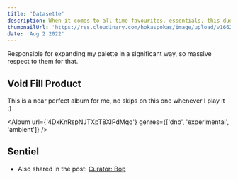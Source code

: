 ```yaml
---
title: 'Datasette'
description: When it comes to all time favourites, essentials, this dude is right up there with the likes of bop.
thumbnailUrl: 'https://res.cloudinary.com/hokaspokas/image/upload/v1662309546/goosebumpsfm/datassette.jpg'
date: 'Aug 2 2022'
---
```


Responsible for expanding my palette in a significant way, so massive respect to them for that.

## Void Fill Product

This is a near perfect album for me, no skips on this one whenever I play it :)

<Album url={'4DxKnRspNJTXpT8XIPdMqq'} genres={['dnb', 'experimental', 'ambient']} />

## Sentiel

- Also shared in the post: <a href='/curated/curator-bop'>Curator: Bop</a>

<Track
  url={'29YAK3zURYvDu5D51Doqc9'}
  genres={['braindance', 'gooey']}
  blurb="It is pretty hard to pick a favourite track from this EP!"
/>
